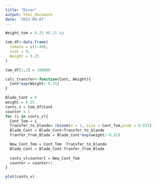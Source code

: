 ```yaml
---
title: "Dicer"
output: html_document
date: '2022-09-07'
---
```


```r
Weight_tom = 0.25 #0.25 kg

tom_df<-data.frame(
  tomato = c(1:40),
  Cont = 0, 
  Weight = 0.25
)

```

```r
tom_df[1,2] = 100000
```

```r
calc_transfer<-function(Cont, Weight){
  Cont*exp(Weight/-8.31)
}

Blade_Cont = 0
weight = 0.25
conts_v = tom_df$Cont
counter = 1
for (i in conts_v){
  Cont_Tom = i
  Transfer_to_blande= rbinom(n = 1, size = Cont_Tom,prob = 0.025)
  Blade_Cont = Blade_Cont+Transfer_to_blande
  Tranfer_from_Blade = Blade_Cont*exp(weight/-8.31)

  New_Cont_Tom = Cont_Tom -Transfer_to_blande
  Blade_Cont = Blade_Cont-Tranfer_from_Blade
  
  conts_v[counter] = New_Cont_Tom
  counter = counter+1
}

plot(conts_v)

```

